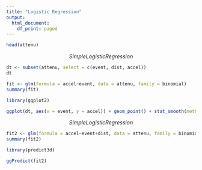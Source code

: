 ---
title: "Logistic Regression"
output:
  html_document:
    df_print: paged
---

```{r}
head(attenu)
```

$$Simple Logistic Regression$$

```{r}
dt <- subset(attenu, select = c(event, dist, accel))
dt
```

```{r}
fit <- glm(formula = accel~event, data = attenu, family = binomial)
summary(fit)
```

```{r}
library(ggplot2)
```

```{r}
ggplot(dt, aes(x = event, y = accel)) + geom_point() + stat_smooth(method = "glm", method.args = list(family = binomial), se = FALSE)
```

$$Simple Logistic Regression$$

```{r}
fit2 <- glm(formula = accel~event+dist, data = attenu, family = binomial)
summary(fit2)
```

```{r}
library(predict3d)
```

```{r}
ggPredict(fit2)
```

